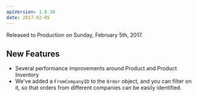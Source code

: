 ```yaml
---
apiVersion: 1.0.38
date: 2017-02-05
---
```


Released to Production on Sunday, February 5th, 2017.

## New Features

- Several performance improvements around Product and Product Inventory
- We've added a `FromCompanyID` to the `Order` object, and you can filter on it, so that orders from different companies can be easily identified.

